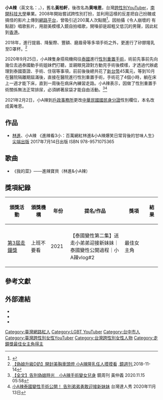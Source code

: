 {{distinguish|Ella}}
{{藝人
| 姓名 = 小A辣.辣辣
| 類型 = 女艺人
| 圖片 = 
| 圖片簡介 = 
| 本名 = 黃柏軒→黄唯恩
| 英文名 = Ella Huang
| 別名 = 崩潰正妹、偽娘公主
| birth_date = {{birth date and age|1989|07|05}}
| 出生地點 = {{ROC|臺灣省}}[[臺中市|臺中市]]
| 職業 = [[網路紅人|網路紅人]]、[[YouTuber|YouTuber]]
| 語言 = [[中華民國國語|中文]]、[[閩南語|閩南語]]
| 國籍 = {{ROC}}
| 出道日期 = 2015年至今
}}
'''小A辣'''（英文名：{{lang|en|Ella}}，{{bd|1989年|7月5日|catIdx=Huang黃}}），舊名'''黃柏軒'''，後改名為'''黄唯恩'''，台灣[[跨性別|跨性別]][[YouTuber|YouTuber]]，[[南開科技大學|南開科技大學]]畢業。2008年開始嘗試跨性別打扮，並利用這樣的反差把自己扮醜或搞怪的影片上傳到[[網路平台|網路平台]]，曾吸引近200萬人次點閱<ref>{{Cite news|url=http://www.appledaily.com.tw/realtimenews/article/new/20150429/600854/|title=【動新聞】「崩潰正妹」小A辣自爆：我是性冷感|date=2015-04-29|newspaper=蘋果日報|accessdate=2018-11-18|archive-date=2017-08-14|archive-url=https://web.archive.org/web/20170814020224/http://www.appledaily.com.tw/realtimenews/article/new/20150429/600854/|dead-url=no}}</ref>。因拍攝《令人崩壞的 有點甜》唱歌影片，用甜美模樣入鏡自拍唱歌，開嗓卻是超粗又低沉的男聲，因此紅到[[香港|香港]]。

2018年，進行提眉、降髮際、豐額、磨眉骨等多項手術之外，更進行了矽膠隆乳至D罩杯。<ref>[https://www.mirrormedia.mg/story/20181112ent018/ 【偽娘升級D奶】開封美胸車頭燈 小A辣隆乳任人摸摸看] {{Wayback|url=https://www.mirrormedia.mg/story/20181112ent018/ |date=20201114185302 }},[[鏡週刊|鏡週刊]],2018-11-14</ref>

2020年9月25日，小A辣隻身搭飛機飛往[[泰國|泰國]]進行[[性別重置手術|性別重置手術]]，術前先事前先向幾位去過泰國動手術姐妹們打聽，並親眼見證對方動完手術後模樣，才透過代辦處理到泰國簽證、手術、住宿等事項，前前後後總共花了[[新台幣|新台幣]]45萬元，等到10月在醫院隔離期屆滿後，直接在醫院進行性別重置手術，手術花了4個小時，躺在床上一週才能下床，直到一周後在病床內練習走路。小A辣表示，因做了性別重置手術關係無法正常排尿，必須綁著尿袋才能自由活動。<ref>[https://www.mirrormedia.mg/story/20201110ent015/ 【全文】告別偽娘時光　小A辣手術變女兒身] 鏡周刊 黃仲義 2020.11.15 05:58</ref><ref>[https://www.youtube.com/watch?v=u3BpZD2DlJ8 小A辣泰國變性手術公開！ 告別弟弟勇敢迎接新妹妹] 台灣達人秀 2020年11月13日</ref>

2021年2月2日，小A辣到[[戶政事務所|戶政事務所]]更改[[中華民國國民身分證|中華民國國民身分證]]性別欄位，本名改成黃唯恩。

==作品==
*[[林東進|林進]]、小A辣 《進辣看3小：百萬網紅林進&小A辣爆笑日常背後的甘味人生》 [[尖端出版|尖端出版]] 2017年7月14日出版 ISBN 978-9571075365

==歌曲==
*《我的菜》——進辣寶貝（林進&小A辣）

==獎項紀錄==
{|class=wikitable
|-
! width="200px"|頒獎活動 !! width="150px"|頒獎機構 !! width="70px"|年份 !! width="500px"|提名/作品 !! width="200px"|獎項 !! width="50px"|結果
|-
|-
|[[第3屆走鐘獎|第3屆走鐘獎]] ||上班不要看||2021
|【泰國變性第二集】送走小弟弟迎接新妹妹｜泰國變性公開過程｜小A辣vlog#2|| 最佳女主角 || {{won}}
|}


==參考文獻==
{{reflist}}

==外部連結==
* {{facebook|dream76843|小A辣}}
* {{youtube|user=dream29603017}}
* {{Instagram|ala780705}}

[[Category:臺灣網路紅人|Category:臺灣網路紅人]]
[[Category:LGBT_YouTuber|Category:LGBT YouTuber]]
[[Category:台中市人|Category:台中市人]]
[[Category:臺灣跨性別女性YouTuber|Category:臺灣跨性別女性YouTuber]]
[[Category:台灣跨性別女性人物|Category:台灣跨性別女性人物]]
[[Category:走鐘獎最佳女主角得主|Category:走鐘獎最佳女主角得主]]